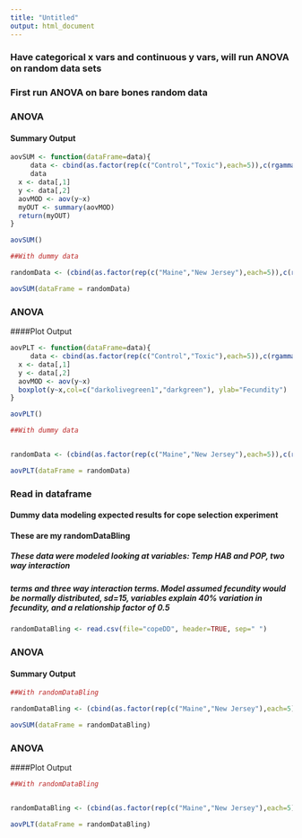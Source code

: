 ```yaml
---
title: "Untitled"
output: html_document
---
```

### Have categorical x vars and continuous y vars, will run ANOVA on random data sets
### First run ANOVA on bare bones random data 


### ANOVA   
#### Summary Output

```r

aovSUM <- function(dataFrame=data){
     data <- cbind(as.factor(rep(c("Control","Toxic"),each=5)),c(rgamma(5,shape=5,scale=5),rgamma(5,shape=5,scale=10)))
     data
  x <- data[,1]
  y <- data[,2]
  aovMOD <- aov(y~x)
  myOUT <- summary(aovMOD)
  return(myOUT)
}

aovSUM()

##With dummy data

randomData <- (cbind(as.factor(rep(c("Maine","New Jersey"),each=5)),c(rgamma(8,shape=5,scale=5),rgamma(2,shape=5,scale=10))))

aovSUM(dataFrame = randomData)

```

### ANOVA
####Plot Output

```r

aovPLT <- function(dataFrame=data){
     data <- cbind(as.factor(rep(c("Control","Toxic"),each=5)),c(rgamma(5,shape=5,scale=5),rgamma(5,shape=5,scale=10)))
  x <- data[,1]
  y <- data[,2]
  aovMOD <- aov(y~x)
  boxplot(y~x,col=c("darkolivegreen1","darkgreen"), ylab="Fecundity")
}

aovPLT()

##With dummy data


randomData <- (cbind(as.factor(rep(c("Maine","New Jersey"),each=5)),c(rgamma(8,shape=5,scale=5),rgamma(2,shape=5,scale=10))))

aovPLT(dataFrame = randomData)
```
### Read in dataframe
#### Dummy data modeling expected results for cope selection experiment
#### These are my randomDataBling
##### These data were modeled looking at variables: Temp HAB and POP, two way interaction 
##### terms and three way interaction terms. Model assumed fecundity would be normally distributed, sd=15, variables explain 40% variation in fecundity, and a relationship factor of 0.5

```r
randomDataBling <- read.csv(file="copeDD", header=TRUE, sep=" ")
```




### ANOVA   
#### Summary Output

```r
##With randomDataBling

randomDataBling <- (cbind(as.factor(rep(c("Maine","New Jersey"),each=5)),c(rgamma(8,shape=5,scale=5),rgamma(2,shape=5,scale=10))))

aovSUM(dataFrame = randomDataBling)

```

### ANOVA
####Plot Output

```r

##With randomDataBling


randomDataBling <- (cbind(as.factor(rep(c("Maine","New Jersey"),each=5)),c(rgamma(8,shape=5,scale=5),rgamma(2,shape=5,scale=10))))

aovPLT(dataFrame = randomDataBling)

```

